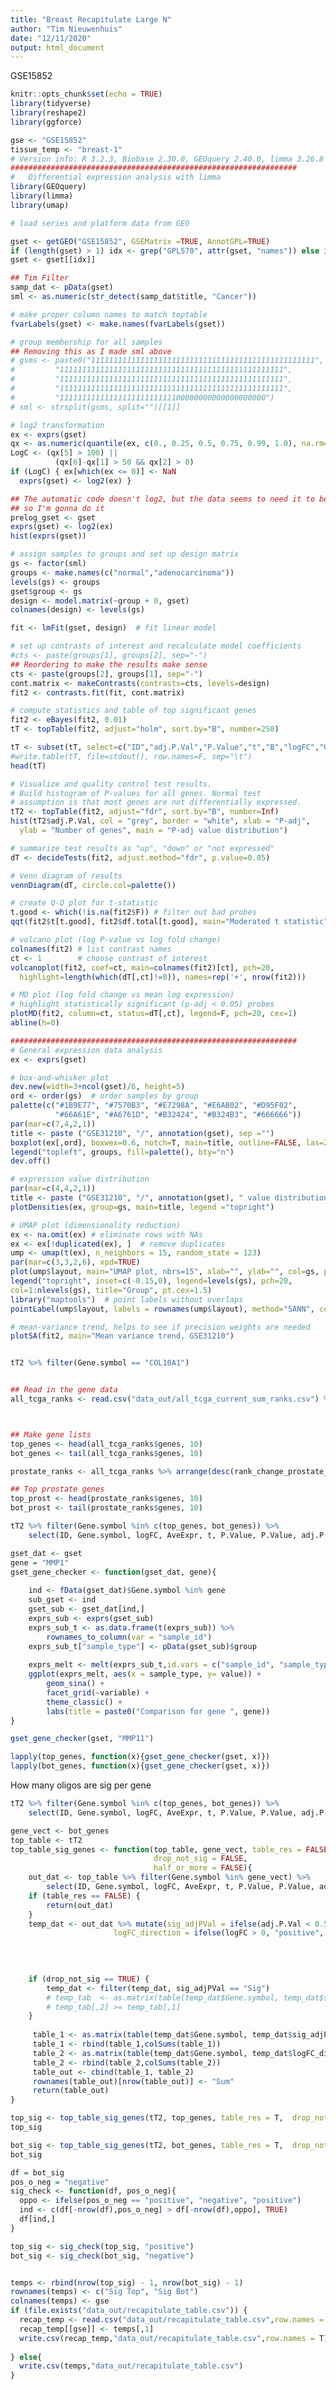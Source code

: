 ```yaml
---
title: "Breast Recapitulate Large N"
author: "Tim Nieuwenhuis"
date: "12/11/2020"
output: html_document
---
```

GSE15852
```r
knitr::opts_chunk$set(echo = TRUE)
library(tidyverse)
library(reshape2)
library(ggforce)
```


```r
gse <- "GSE15852"
tissue_temp <- "breast-1"
# Version info: R 3.2.3, Biobase 2.30.0, GEOquery 2.40.0, limma 3.26.8
################################################################
#   Differential expression analysis with limma
library(GEOquery)
library(limma)
library(umap)

# load series and platform data from GEO

gset <- getGEO("GSE15852", GSEMatrix =TRUE, AnnotGPL=TRUE)
if (length(gset) > 1) idx <- grep("GPL570", attr(gset, "names")) else idx <- 1
gset <- gset[[idx]]

## Tim Filter
samp_dat <- pData(gset)
sml <- as.numeric(str_detect(samp_dat$title, "Cancer"))
```

```r
# make proper column names to match toptable 
fvarLabels(gset) <- make.names(fvarLabels(gset))

# group membership for all samples
## Removing this as I made sml above
# gsms <- paste0("11111111111111111111111111111111111111111111111111",
#         "11111111111111111111111111111111111111111111111111",
#         "11111111111111111111111111111111111111111111111111",
#         "11111111111111111111111111111111111111111111111111",
#         "1111111111111111111111111100000000000000000000")
# sml <- strsplit(gsms, split="")[[1]]

# log2 transformation
ex <- exprs(gset)
qx <- as.numeric(quantile(ex, c(0., 0.25, 0.5, 0.75, 0.99, 1.0), na.rm=T))
LogC <- (qx[5] > 100) ||
          (qx[6]-qx[1] > 50 && qx[2] > 0)
if (LogC) { ex[which(ex <= 0)] <- NaN
  exprs(gset) <- log2(ex) }

## The automatic code doesn't log2, but the data seems to need it to be normal
## so I'm gonna do it
prelog_gset <- gset
exprs(gset) <- log2(ex)
hist(exprs(gset))

# assign samples to groups and set up design matrix
gs <- factor(sml)
groups <- make.names(c("normal","adenocarcinoma"))
levels(gs) <- groups
gset$group <- gs
design <- model.matrix(~group + 0, gset)
colnames(design) <- levels(gs)

fit <- lmFit(gset, design)  # fit linear model

# set up contrasts of interest and recalculate model coefficients
#cts <- paste(groups[1], groups[2], sep="-")
## Reordering to make the results make sense
cts <- paste(groups[2], groups[1], sep="-")
cont.matrix <- makeContrasts(contrasts=cts, levels=design)
fit2 <- contrasts.fit(fit, cont.matrix)

# compute statistics and table of top significant genes
fit2 <- eBayes(fit2, 0.01)
tT <- topTable(fit2, adjust="holm", sort.by="B", number=250)

tT <- subset(tT, select=c("ID","adj.P.Val","P.Value","t","B","logFC","Gene.symbol","Gene.title"))
#write.table(tT, file=stdout(), row.names=F, sep="\t")
head(tT)

# Visualize and quality control test results.
# Build histogram of P-values for all genes. Normal test
# assumption is that most genes are not differentially expressed.
tT2 <- topTable(fit2, adjust="fdr", sort.by="B", number=Inf)
hist(tT2$adj.P.Val, col = "grey", border = "white", xlab = "P-adj",
  ylab = "Number of genes", main = "P-adj value distribution")

# summarize test results as "up", "down" or "not expressed"
dT <- decideTests(fit2, adjust.method="fdr", p.value=0.05)

# Venn diagram of results
vennDiagram(dT, circle.col=palette())

# create Q-Q plot for t-statistic
t.good <- which(!is.na(fit2$F)) # filter out bad probes
qqt(fit2$t[t.good], fit2$df.total[t.good], main="Moderated t statistic")

# volcano plot (log P-value vs log fold change)
colnames(fit2) # list contrast names
ct <- 1        # choose contrast of interest
volcanoplot(fit2, coef=ct, main=colnames(fit2)[ct], pch=20,
  highlight=length(which(dT[,ct]!=0)), names=rep('+', nrow(fit2)))

# MD plot (log fold change vs mean log expression)
# highlight statistically significant (p-adj < 0.05) probes
plotMD(fit2, column=ct, status=dT[,ct], legend=F, pch=20, cex=1)
abline(h=0)

################################################################
# General expression data analysis
ex <- exprs(gset)

# box-and-whisker plot
dev.new(width=3+ncol(gset)/6, height=5)
ord <- order(gs)  # order samples by group
palette(c("#1B9E77", "#7570B3", "#E7298A", "#E6AB02", "#D95F02",
          "#66A61E", "#A6761D", "#B32424", "#B324B3", "#666666"))
par(mar=c(7,4,2,1))
title <- paste ("GSE31210", "/", annotation(gset), sep ="")
boxplot(ex[,ord], boxwex=0.6, notch=T, main=title, outline=FALSE, las=2, col=gs[ord])
legend("topleft", groups, fill=palette(), bty="n")
dev.off()

# expression value distribution
par(mar=c(4,4,2,1))
title <- paste ("GSE31210", "/", annotation(gset), " value distribution", sep ="")
plotDensities(ex, group=gs, main=title, legend ="topright")

# UMAP plot (dimensionality reduction)
ex <- na.omit(ex) # eliminate rows with NAs
ex <- ex[!duplicated(ex), ]  # remove duplicates
ump <- umap(t(ex), n_neighbors = 15, random_state = 123)
par(mar=c(3,3,2,6), xpd=TRUE)
plot(ump$layout, main="UMAP plot, nbrs=15", xlab="", ylab="", col=gs, pch=20, cex=1.5)
legend("topright", inset=c(-0.15,0), legend=levels(gs), pch=20,
col=1:nlevels(gs), title="Group", pt.cex=1.5)
library("maptools")  # point labels without overlaps
pointLabel(ump$layout, labels = rownames(ump$layout), method="SANN", cex=0.6)

# mean-variance trend, helps to see if precision weights are needed
plotSA(fit2, main="Mean variance trend, GSE31210")


tT2 %>% filter(Gene.symbol == "COL10A1")


## Read in the gene data
all_tcga_ranks <- read.csv("data_out/all_tcga_current_sum_ranks.csv") %>% arrange(desc(sum_ranks))



## Make gene lists
top_genes <- head(all_tcga_ranks$genes, 10)
bot_genes <- tail(all_tcga_ranks$genes, 10)

prostate_ranks <- all_tcga_ranks %>% arrange(desc(rank_change_prostate_quant))

## Top prostate genes
top_prost <- head(prostate_ranks$genes, 10)
bot_prost <- tail(prostate_ranks$genes, 10)

tT2 %>% filter(Gene.symbol %in% c(top_genes, bot_genes)) %>%
    select(ID, Gene.symbol, logFC, AveExpr, t, P.Value, P.Value, adj.P.Val)


```

```r
gset_dat <- gset
gene = "MMP1"
gset_gene_checker <- function(gset_dat, gene){
    
    ind <- fData(gset_dat)$Gene.symbol %in% gene
    sub_gset <- ind
    gset_sub <- gset_dat[ind,]
    exprs_sub <- exprs(gset_sub)
    exprs_sub_t <- as.data.frame(t(exprs_sub)) %>%
        rownames_to_column(var = "sample_id")
    exprs_sub_t["sample_type"] <- pData(gset_sub)$group
    
    exprs_melt <- melt(exprs_sub_t,id.vars = c("sample_id", "sample_type"))
    ggplot(exprs_melt, aes(x = sample_type, y= value)) +
        geom_sina() +
        facet_grid(~variable) +
        theme_classic() +
        labs(title = paste0("Comparison for gene ", gene))
}

gset_gene_checker(gset, "MMP11")

lapply(top_genes, function(x){gset_gene_checker(gset, x)})
lapply(bot_genes, function(x){gset_gene_checker(gset, x)})
```

How many oligos are sig per gene

```r
tT2 %>% filter(Gene.symbol %in% c(top_genes, bot_genes)) %>%
    select(ID, Gene.symbol, logFC, AveExpr, t, P.Value, P.Value, adj.P.Val)

gene_vect <- bot_genes
top_table <- tT2
top_table_sig_genes <- function(top_table, gene_vect, table_res = FALSE,
                                drop_not_sig = FALSE,
                                half_or_more = FALSE){
    out_dat <- top_table %>% filter(Gene.symbol %in% gene_vect) %>%
        select(ID, Gene.symbol, logFC, AveExpr, t, P.Value, P.Value, adj.P.Val)
    if (table_res == FALSE) {
        return(out_dat)
    }
    temp_dat <- out_dat %>% mutate(sig_adjPVal = ifelse(adj.P.Val < 0.5, "Sig", "Not Sig"),
                       logFC_direction = ifelse(logFC > 0, "positive", "negative"))
    

    
    
    if (drop_not_sig == TRUE) {
        temp_dat <- filter(temp_dat, sig_adjPVal == "Sig")
        # temp_tab  <- as.matrix(table(temp_dat$Gene.symbol, temp_dat$sig_adjPVal))
        # temp_tab[,2] >= temp_tab[,1]
    }
        
     table_1 <- as.matrix(table(temp_dat$Gene.symbol, temp_dat$sig_adjPVal))
     table_1 <- rbind(table_1,colSums(table_1))
     table_2 <- as.matrix(table(temp_dat$Gene.symbol, temp_dat$logFC_direction))  
     table_2 <- rbind(table_2,colSums(table_2))
     table_out <- cbind(table_1, table_2)
     rownames(table_out)[nrow(table_out)] <- "Sum"
     return(table_out)
}

top_sig <- top_table_sig_genes(tT2, top_genes, table_res = T,  drop_not_sig = T)
top_sig

bot_sig <- top_table_sig_genes(tT2, bot_genes, table_res = T,  drop_not_sig = T)
bot_sig

df = bot_sig
pos_o_neg = "negative"
sig_check <- function(df, pos_o_neg){
  oppo <- ifelse(pos_o_neg == "positive", "negative", "positive")
  ind <- c(df[-nrow(df),pos_o_neg] > df[-nrow(df),oppo], TRUE)
  df[ind,]
}

top_sig <- sig_check(top_sig, "positive")
bot_sig <- sig_check(bot_sig, "negative")


temps <- rbind(nrow(top_sig) - 1, nrow(bot_sig) - 1)
rownames(temps) <- c("Sig Top", "Sig Bot")
colnames(temps) <- gse
if (file.exists("data_out/recapitulate_table.csv")) {
  recap_temp <- read.csv("data_out/recapitulate_table.csv",row.names = 1)
  recap_temp[[gse]] <- temps[,1]
  write.csv(recap_temp,"data_out/recapitulate_table.csv",row.names = T)
  
} else{
  write.csv(temps,"data_out/recapitulate_table.csv")
}

```
